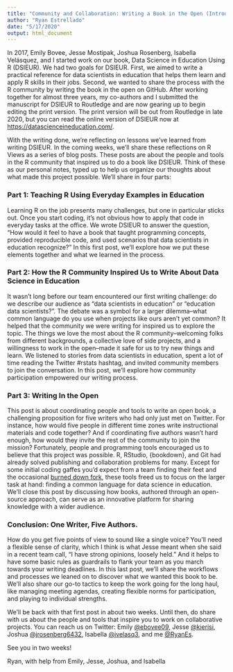 ```yaml
---
title: "Community and Collaboration: Writing a Book in the Open (Introduction)"
author: "Ryan Estrellado"
date: "5/17/2020"
output: html_document
---
```


In 2017, Emily Bovee, Jesse Mostipak, Joshua Rosenberg, Isabella Velásquez, and I started work on our book, Data Science in Education Using R (DSIEUR). We had two goals for DSIEUR. First, we aimed to write a practical reference for data scientists in education that helps them learn and apply R skills in their jobs. Second, we wanted to share the process with the R community by writing the book in the open on GitHub. After working together for almost three years, my co-authors and I submitted the manuscript for DSIEUR to Routledge and are now gearing up to begin editing the print version. The print version will be out from Routledge in late 2020, but you can read the online version of DSIEUR now at [https://datascienceineducation.com/](https://datascienceineducation.com/). 

With the writing done, we’re reflecting on lessons we’ve learned from writing DSIEUR. In the coming weeks, we’ll share these reflections on R Views as a series of blog posts. These posts are about the people and tools in the R community that inspired us to do a book like DSIEUR. Think of these as our personal notes, typed up to help us organize our thoughts about what made this project possible. We’ll share in four parts:

### Part 1: Teaching R Using Everyday Examples in Education

Learning R on the job presents many challenges, but one in particular sticks out. Once you start coding, it's not obvious how to apply that code in everyday tasks at the office. We wrote DSIEUR to answer the question, “How would it feel to have a book that taught programming concepts, provided reproducible code, and used scenarios that data scientists in education recognize?” In this first post, we’ll explore how we put these elements together and what we learned in the process. 

### Part 2: How the R Community Inspired Us to Write About Data Science in Education

It wasn’t long before our team encountered our first writing challenge: do we describe our audience as “data scientists in education” or “education data scientists?”. The debate was a symbol for a larger dilemma–what common language do you use when projects like ours aren’t yet common? It helped that the community we were writing for inspired us to explore the topic. The things we love the most about the R community–welcoming folks from different backgrounds, a collective love of side projects, and a willingness to work in the open–made it safe for us to try new things and learn. We listened to stories from data scientists in education, spent a lot of time reading the Twitter #rstats hashtag, and invited community members to join the conversation. In this post, we’ll explore how community participation empowered our writing process. 
	
### Part 3: Writing In the Open

This post is about coordinating people and tools to write an open book, a challenging proposition for five writers who had only just met on Twitter. For instance, how would five people in different time zones write instructional materials and code together? And if coordinating five authors wasn’t hard enough, how would they invite the rest of the community to join the mission? Fortunately, people and programming tools encouraged us to believe that this project was possible. R, RStudio, {bookdown}, and Git had already solved publishing and collaboration problems for many. Except for some initial coding gaffes you’d expect from a team finding their feet and the occasional [burned down fork](https://happygitwithr.com/burn.html), these tools freed us to focus on the larger task at hand: finding a common language for data science in education. We’ll close this post by discussing how books, authored through an open-source approach, can serve as an innovative platform for sharing knowledge with a wider audience. 

### Conclusion: One Writer, Five Authors. 

How do you get five points of view to sound like a single voice? You’ll need a flexible sense of clarity, which I think is what Jesse meant when she said in a recent team call, “I have strong opinions, loosely held.” And it helps to have some basic rules as guardrails to flank your team as you march towards your writing deadlines. In this last post, we’ll share the workflows and processes we leaned on to discover what we wanted this book to be. We’ll also share our go-to tactics to keep the work going for the long haul, like managing meeting agendas, creating flexible norms for participation, and playing to individual strengths. 

We’ll be back with that first post in about two weeks. Until then, do share with us about the people and tools that inspire you to work on collaborative projects. You can reach us on Twitter: Emily [@ebovee09](https://twitter.com/ebovee09), Jesse [@kierisi](https://twitter.com/kierisi), Joshua [@jrosenberg6432](https://twitter.com/jrosenberg6432), Isabella [@ivelasq3](https://twitter.com/ivelasq3), and me [@RyanEs](https://twitter.com/RyanEs). 
  
See you in two weeks! 

Ryan, with help from Emily, Jesse, Joshua, and Isabella
